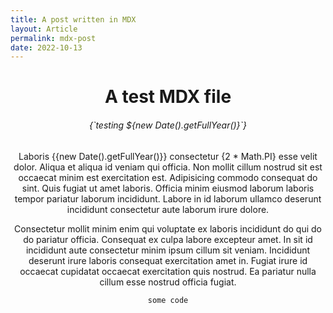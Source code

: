 ```yaml
---
title: A post written in MDX
layout: Article
permalink: mdx-post
date: 2022-10-13
---
```


<Header title="test title" />

# A test MDX file

<div>
    <h6>{`testing ${new Date().getFullYear()}`}</h6>
</div>

<DynamicBlock text="Laboris *consectetur* esse __velit__ [dolor](/)." />

Laboris {{new Date().getFullYear()}} consectetur {2 \* Math.PI} esse velit dolor. Aliqua et aliqua id veniam qui officia. Non mollit cillum nostrud sit est occaecat minim est exercitation est. Adipisicing commodo consequat do sint. Quis fugiat ut amet laboris. Officia minim eiusmod laborum laboris tempor pariatur laborum incididunt. Labore in id laborum ullamco deserunt incididunt consectetur aute laborum irure dolore.

Consectetur mollit minim enim qui voluptate ex laboris incididunt do qui do do pariatur officia. Consequat ex culpa labore excepteur amet. In sit id incididunt aute consectetur minim ipsum cillum sit veniam. Incididunt deserunt irure laboris consequat exercitation amet in. Fugiat irure id occaecat cupidatat occaecat exercitation quis nostrud. Ea pariatur nulla cillum esse nostrud officia fugiat.

```
some code
```
